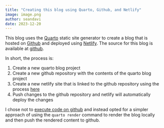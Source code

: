 ```yaml
---
title: "Creating this blog using Quarto, Github, and Netlify"
image: image.png
author: seandavi
date: 2023-12-20
---
```


This blog uses the [Quarto](https://quarto.org) static site generator to create a blog that is hosted on [Github](https://github.com) and deployed using [Netlify](https://netlify.com). The source for this blog is available at [github](https://github.com/seandavi/seandavi-blog).

In short, the process is:

1.  Create a new quarto blog project
2.  Create a new github repository with the contents of the quarto blog project
3.  Create a new netlify site that is linked to the github repository using the process [here](https://quarto.org/docs/publishing/netlify.html#github-action)
4.  Push changes to the github repository and netlify will automatically deploy the changes

I chose not to [execute code on github](https://quarto.org/docs/publishing/netlify.html#executing-code) and instead opted for a simpler approach of using the `quarto render` command to render the blog locally and then push the rendered content to github.


